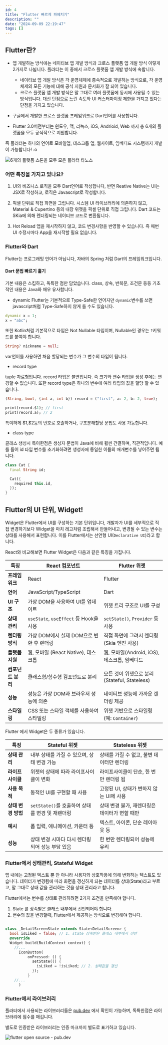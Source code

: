 ```yaml
---
id: 4
title: "Flutter 빠르게 파헤치기"
description: ""
date: "2024-09-09 22:19:47"
tags: []
---
```

## Flutter란?

- 앱 개발하는 방식에는 네이티브 앱 개발 방식과 크로스 플랫폼 앱 개발 방식 이렇게 2가지로 나뉩니다. 플러터는 이 중에서 크로스 플랫폼 앱 개발 방식에 속합니다.
    - 네이티브 앱 개발 방식은 각 운영체제에 종속적으로 개발하는 방식으로, 각 운영체제의 모든 기능에 대해 공식 지원과 문서화가 잘 되어 있습니다. 
    - 크로스 플랫폼 앱 개발 방식은 말 그대로 여러 플랫폼에 동시에 사용될 수 있는 방식입니다. 대신 단점으로 느린 속도와 UI 커스터마이징 제한을 가지고 있다는 단점을 가지고 있습니다. 

- 구글에서 개발한 크로스 플랫폼 프레임워크로 Dart언어를 사용합니다.
- Flutter 3.0버전부터는 윈도우, 맥, 리눅스, iOS, Andrioid, Web 까지 총 6개의 플랫폼을 모두 공식적으로 지원합니다. 

즉 플러터는 하나의 언어로 모바일앱, 테스크톱 앱, 웹사이트, 임베디드 시스템까지 개발이 가능합니다! :o

![6개의 플랫폼 스톤을 모두 모은 플러터 타노스](/images/flutter_01_00.jpg)



### 어떤 특징을 가지고 있나요?

1. UI와 비즈니스 로직을 모두 Dart언어로 작성합니다, 반면 Reative Native는 UI는 JSX로 작성하고, 로직은 Javascript로 작성합니다.

2. 픽셀 단위로 직접 화면을 그립니다. 
시스템 UI 라이브러리에 의존하지 않고, Material & Cupertino 등의 내장 위젯을 픽셀 단위로 직접 그립니다. Dart 코드는 SKia에 의해 렌더링되는 네이티브 코드로 변환됩니다. 

3. Hot Reload 
앱을 재시작하지 않고, 코드 변경사항을 반영할 수 있습니다. 즉 매번 UI 수정시마다 App을 재시작할 필요 없습니다. 

### Flutter와 Dart

Flutter는 프로그래밍 언어가 아닙니다, 자바의 Spring 처럼 Dart의 프레임워크입니다. 

#### Dart 문법 빠르기 훑기

기본 내용은 스킵하고, 독특한 점만 담았습니다. class, 상속, 반복문, 조건문 등등 기초적인 내용은 Java와 매우 유사합니다. 

- dynamic 
Flutter는 기본적으로 Type-Safe한 언어지만 `dynamic`변수를 쓰면 javascript처럼 Type-Safe하지 않게 돌 수도 있습니다. 

```dart
dynamic x = 1;
x = "abc";
```

또한 Kotlin처럼 기본적으로 타입은 Not Nullable 타입이며, Nullable인 경우는 `?`키워드를 붙여야 합니다. 
```dart
String? nickname = null;
```

var언어를 사용하면 처음 할당되는 변수가 그 변수의 타입이 됩니다.

- record type

tuple 자료형입니다. record 타입은 불변입니다. 즉 크기와 변수 타입을 생성 후에는 변경할 수 없습니다. 또한 record type은 하나의 변수에 여러 타입의 값을 할당 할 수 있습니다. 
```dart
(String, bool, {int a, int b}) record = ("first", a: 2, b: 2, true);

print(record.$1); // first
print(record.a); // 2

```
특이하게 \$1,\$2등의 번호로 호출하거나, 구조분해할당 문법도 사용 가능합니다. 

- class type

클래스 생성시 특이한점은 생성자 문법이 Java에 비해 휠씬 간결하며,  직관적입니다. 예를 들어 id 타입 변수를 초기화하려면 생성자에 동일한 이름의 매개변수를 넣어주면 됩니다. 

```dart
class Cat {
  final String id;

  Cat({
    required this.id,
  });
}

```

## Flutter의 UI 단위, Widget!

Widget은 Flutter에서 UI를 구성하는 기본 단위입니다, 개발자가 UI를 세부적으로 직접 변경하기보다 Widget을 마치 레고처럼 조립해서 만들어내고, 변경될 수 있는 변수는 상태를 사용해서 표현합니다.
이를 Flutter에서는 선언형 UI(`Declarative UI`)라고 합니다.

React와 비교해보면 Flutter Widget은 다음과 같은 특징을 가집니다.

| 특징              | React 컴포넌트                                    | Flutter 위젯                              |
|-------------------|-------------------------------------------------|------------------------------------------|
| **프레임워크**     | React                                           | Flutter                                  |
| **언어**           | JavaScript/TypeScript                           | Dart                                     |
| **UI 구조**        | 가상 DOM을 사용하여 UI를 업데이트               | 위젯 트리 구조로 UI를 구성               |
| **상태 관리**      | `useState`, `useEffect` 등 Hook을 사용          | `setState()`, `Provider` 등 사용          |
| **렌더링 방식**    | 가상 DOM에서 실제 DOM으로 변환 후 렌더링         | 직접 화면에 그려서 렌더링 (Skia 엔진 사용)|
| **플랫폼 지원**    | 웹, 모바일 (React Native), 데스크톱              | 웹, 모바일(Android, iOS), 데스크톱, 임베디드|
| **컴포넌트 분리**  | 클래스형/함수형 컴포넌트로 분리                  | 모든 것이 위젯으로 분리 (Stateful, Stateless)|
| **성능**           | 성능은 가상 DOM과 브라우저 성능에 의존           | 네이티브 성능에 가까운 렌더링 제공        |
| **스타일링**       | CSS 또는 스타일 객체를 사용하여 스타일링         | 위젯 기반으로 스타일링 (예: `Container`)  |

Flutter 에서 Widget은 두 종류가 있습니다.

| 특징              | Stateful 위젯                                  | Stateless 위젯                             |
|-------------------|-----------------------------------------------|-------------------------------------------|
| **상태 관리**      | 내부 상태를 가질 수 있으며, 상태 변경 가능      | 상태를 가질 수 없고, 불변 데이터만 렌더링  |
| **라이프사이클**    | 위젯의 상태에 따라 라이프사이클이 변화          | 라이프사이클이 단순, 한 번만 렌더링 됨    |
| **사용 목적**      | 동적인 UI를 구현할 때 사용                      | 고정된 UI, 상태가 변하지 않는 UI에 사용   |
| **상태 변경 방법**  | `setState()`를 호출하여 상태를 변경 및 재렌더링 | 상태 변경 불가, 재렌더링은 데이터가 변할 때만 |
| **예시**           | 폼 입력, 애니메이션, 카운터 등                  | 텍스트, 아이콘, 단순 레이아웃 등          |
| **성능**           | 상태 변경 시마다 다시 렌더링되어 성능 부담 있음  | 한 번만 렌더링되어 성능에 유리             |


### Flutter에서 상태관리, Stateful Widget

앱 내에는 고정된 텍스트 뿐 만 아니라 사용자와 상호작용에 의해 변화하는 텍스트도 있습니다. 데이터가 변경됨에 따라 화면을 갱신하게 되는 데이터를 상태(State)라고 부르고, 말 그대로 상태 값을 관리하는 것을 상태 관리라고 합니다. 

Flutter에서는 변수를 상태로 관리하려면 2가지 조건을 만족해야 합니다. 

1. State 를 상속받은 클래스 내부에서 선언되어야 합니다. 
2. 변수의 값을 변경할때, Flutter에서 제공하는 방식으로 변경해야 합니다.


```dart

class _DetailScreenState extends State<DetailScreen> {
  bool isLiked = false; // 1. state 상속받은 클래스 내부에서 선언
  @override
  Widget build(BuildContext context) {
    //...
      IconButton(
          onPressed: () {
            setState(() {
              isLiked = !isLiked; // 2. 상태값을 갱신
            });
          }    
    //...
      )
```

### Flutter에서 라이브러리

플러터에서 사용되는 라이브러리들은 [pub.dev](https://pub.dev/) 에서 확인이 가능하며, 독특한점은 라이브러리에 점수를 매깁니다. 

별도로 인증받은 라이브러리는 인증 마크까지 별도로 표기하고 있습니다. 


![flutter open source - pub.dev](/images/flutter_01_01.png)
